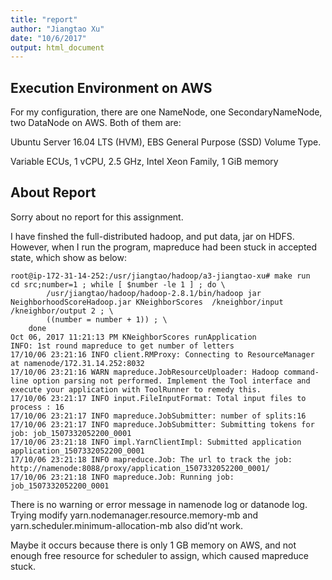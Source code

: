 ```yaml
---
title: "report"
author: "Jiangtao Xu"
date: "10/6/2017"
output: html_document
---
```

## Execution Environment on AWS

For my configuration, there are one NameNode, one SecondaryNameNode, two DataNode on AWS.
Both of them are:

Ubuntu Server 16.04 LTS (HVM), EBS General Purpose (SSD) Volume Type. 

Variable ECUs, 1 vCPU, 2.5 GHz, Intel Xeon Family, 1 GiB memory

## About Report

Sorry about no report for this assignment.

I have finshed the full-distributed hadoop, and put data, jar on HDFS. However, when I run the program, mapreduce had been stuck in accepted state, which show as below:
```x
root@ip-172-31-14-252:/usr/jiangtao/hadoop/a3-jiangtao-xu# make run 
cd src;number=1 ; while [ $number -le 1 ] ; do \
        /usr/jiangtao/hadoop/hadoop-2.8.1/bin/hadoop jar NeighborhoodScoreHadoop.jar KNeighborScores  /kneighbor/input /kneighbor/output 2 ; \
        ((number = number + 1)) ; \
    done
Oct 06, 2017 11:21:13 PM KNeighborScores runApplication
INFO: 1st round mapreduce to get number of letters
17/10/06 23:21:16 INFO client.RMProxy: Connecting to ResourceManager at namenode/172.31.14.252:8032
17/10/06 23:21:16 WARN mapreduce.JobResourceUploader: Hadoop command-line option parsing not performed. Implement the Tool interface and execute your application with ToolRunner to remedy this.
17/10/06 23:21:17 INFO input.FileInputFormat: Total input files to process : 16
17/10/06 23:21:17 INFO mapreduce.JobSubmitter: number of splits:16
17/10/06 23:21:17 INFO mapreduce.JobSubmitter: Submitting tokens for job: job_1507332052200_0001
17/10/06 23:21:18 INFO impl.YarnClientImpl: Submitted application application_1507332052200_0001
17/10/06 23:21:18 INFO mapreduce.Job: The url to track the job: http://namenode:8088/proxy/application_1507332052200_0001/
17/10/06 23:21:18 INFO mapreduce.Job: Running job: job_1507332052200_0001
```

There is no warning or error message in namenode log or datanode log. Trying modify yarn.nodemanager.resource.memory-mb and yarn.scheduler.minimum-allocation-mb also did'nt work.

Maybe it occurs because there is only 1 GB memory on AWS, and not enough free resource for scheduler to assign, which caused mapreduce stuck. 
 